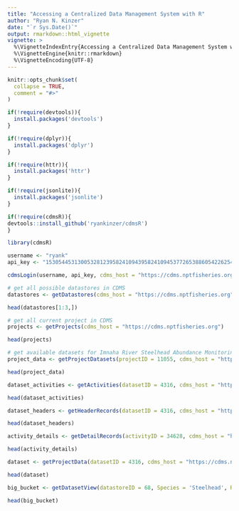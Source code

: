 ```yaml
---
title: "Accessing a Centralized Data Management System with R"
author: "Ryan N. Kinzer"
date: "`r Sys.Date()`"
output: rmarkdown::html_vignette
vignette: >
  %\VignetteIndexEntry{Accessing a Centralized Data Management System with R}
  %\VignetteEngine{knitr::rmarkdown}
  %\VignetteEncoding{UTF-8}
---
```


```r
knitr::opts_chunk$set(
  collapse = TRUE,
  comment = "#>"
)
```

```r
if(!require(devtools)){
  install.packages('devtools')
}

if(!require(dplyr)){
  install.packages('dplyr')
}

if(!require(httr)){
  install.packages('httr')
}

if(!require(jsonlite)){
  install.packages('jsonlite')
}
```


```r
if(!require(cdmsR)){
devtools::install_github('ryankinzer/cdmsR')
}

library(cdmsR)
```

```r
username <- "ryank"
api_key <- "153054453130053281239582410943958241094537726538860542262540750542640375910349488180619663"
```

```r
cdmsLogin(username, api_key, cdms_host = "https://cdms.nptfisheries.org")
```

```r
# get all possible datastores in CDMS
datastores <- getDatastores(cdms_host = "https://cdms.nptfisheries.org")

head(datastores[1:3,])
```

```r
# get all current project in CDMS
projects <- getProjects(cdms_host = "https://cdms.nptfisheries.org")

head(projects)
```

```r
# get available datasets for Imnaha River Steelhead Abundance Monitoring
project_data <- getProjectDatasets(projectID = 11055, cdms_host = "https://cdms.nptfisheries.org")

head(project_data)
```

```r
dataset_activities <- getActivities(datasetID = 4316, cdms_host = "https://cdms.nptfisheries.org")

head(dataset_activities)
```

```r
dataset_headers <- getHeaderRecords(datasetID = 4316, cdms_host = "https://cdms.nptfisheries.org")

head(dataset_headers)
```

```r
activity_details <- getDetailRecords(activityID = 34628, cdms_host = "https://cdms.nptfisheries.org")

head(activity_details)
```

```r
dataset <- getProjectData(datasetID = 4316, cdms_host = "https://cdms.nptfisheries.org")

head(dataset)
```


```r
big_bucket <- getDatasetView(datastoreID = 68, Species = 'Steelhead', Run = 'Summer', MPG = NULL, POP = NULL, StreamName = NULL, SurveyYear = 2017, cdms_host = "https://cdms.nptfisheries.org")

head(big_bucket)
```
